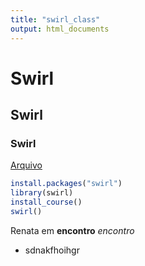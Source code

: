 ```yaml
---
title: "swirl_class"
output: html_documents
---
```


# Swirl
## Swirl
### Swirl

[Arquivo](https://www.dropbox.com/s/cub7xyithklvu8t/R_business.swc?dl=0)

```r
install.packages("swirl")
library(swirl)
install_course()
swirl()
```

Renata em **encontro** _encontro_   

- sdnakfhoihgr
